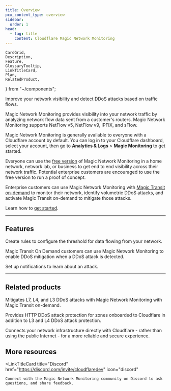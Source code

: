 ```yaml
---
title: Overview
pcx_content_type: overview
sidebar:
  order: 1
head:
  - tag: title
    content: Cloudflare Magic Network Monitoring
---
```


	CardGrid,
	Description,
	Feature,
	GlossaryTooltip,
	LinkTitleCard,
	Plan,
	RelatedProduct,
} from "~/components";

<Description>

Improve your network visibility and detect DDoS attacks based on traffic flows.

</Description>

<Plan type="all" />

Magic Network Monitoring provides visibility into your network traffic by analyzing network <GlossaryTooltip term="flow data">flow data</GlossaryTooltip> sent from a customer's routers. Magic Network Monitoring supports NetFlow v5, NetFlow v9, IPFIX, and sFlow.

Magic Network Monitoring is generally available to everyone with a Cloudflare account by default. You can log in to your Cloudflare dashboard, select your account, then go to **Analytics & Logs** > **Magic Monitoring** to get started.

Everyone can use the [free version](/magic-network-monitoring/magic-network-monitoring-free/) of Magic Network Monitoring in a home network, network lab, or business to get end to end visibility across their network traffic. Potential enterprise customers are encouraged to use the free version to run a proof of concept.

Enterprise customers can use Magic Network Monitoring with [Magic Transit on-demand](/magic-transit/on-demand/) to monitor their network, identify volumetric DDoS attacks, and activate Magic Transit on-demand to mitigate those attacks.

Learn how to [get started](/magic-network-monitoring/get-started/).

---

## Features

<Feature header="Rules" href="/magic-network-monitoring/rules/">

Create rules to configure the threshold for data flowing from your network.

</Feature>

<Feature header="Magic Transit integration" href="/magic-network-monitoring/magic-transit-integration/">

Magic Transit On Demand customers can use Magic Network Monitoring to enable DDoS mitigation when a DDoS attack is detected.

</Feature>

<Feature header="Notifications" href="/magic-network-monitoring/notifications/">

Set up notifications to learn about an attack.

</Feature>

---

## Related products

<RelatedProduct header="Magic Transit" href="/magic-transit/" product="magic-transit">

Mitigates L7, L4, and L3 DDoS attacks with Magic Network Monitoring with Magic Transit on-demand.

</RelatedProduct>

<RelatedProduct header="DDoS Protection" href="/ddos-protection/" product="ddos-protection">

Provides HTTP DDoS attack protection for zones onboarded to Cloudflare in addition to L3 and L4 DDoS attack protection.

</RelatedProduct>

<RelatedProduct header="Cloudflare Network Interconnect" href="/network-interconnect/" product="network-interconnect">

Connects your network infrastructure directly with Cloudflare - rather than using the public Internet - for a more reliable and secure experience.

</RelatedProduct>

## More resources

<CardGrid>

<LinkTitleCard
	title="Discord"
	href="https://discord.com/invite/cloudflaredev"
	icon="discord"
>
	Connect with the Magic Network Monitoring community on Discord to ask
	questions, and share feedback.
</LinkTitleCard>

</CardGrid>
